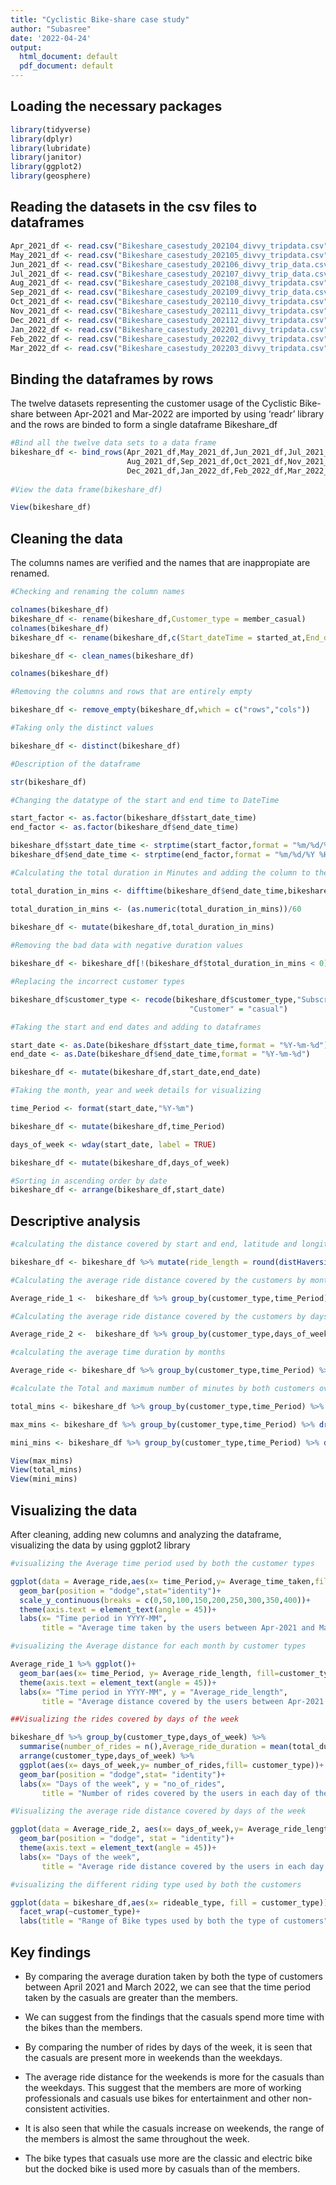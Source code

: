 ---
title: "Cyclistic Bike-share case study"
author: "Subasree"
date: '2022-04-24'
output:
  html_document: default
  pdf_document: default
---
## Loading the necessary packages 

```{r}
library(tidyverse)
library(dplyr)
library(lubridate)
library(janitor)
library(ggplot2)
library(geosphere)
```
## Reading the datasets in the csv files to dataframes 

```{r}
Apr_2021_df <- read.csv("Bikeshare_casestudy_202104_divvy_tripdata.csv")
May_2021_df <- read.csv("Bikeshare_casestudy_202105_divvy_tripdata.csv")
Jun_2021_df <- read.csv("Bikeshare_casestudy_202106_divvy_trip_data.csv")
Jul_2021_df <- read.csv("Bikeshare_casestudy_202107_divvy_trip_data.csv")
Aug_2021_df <- read.csv("Bikeshare_casestudy_202108_divvy_tripdata.csv")
Sep_2021_df <- read.csv("Bikeshare_casestudy_202109_divvy_trip_data.csv")
Oct_2021_df <- read.csv("Bikeshare_casestudy_202110_divvy_tripdata.csv")
Nov_2021_df <- read.csv("Bikeshare_casestudy_202111_divvy_tripdata.csv")
Dec_2021_df <- read.csv("Bikeshare_casestudy_202112_divvy_tripdata.csv")
Jan_2022_df <- read.csv("Bikeshare_casestudy_202201_divvy_tripdata.csv")
Feb_2022_df <- read.csv("Bikeshare_casestudy_202202_divvy_tripdata.csv")
Mar_2022_df <- read.csv("Bikeshare_casestudy_202203_divvy_tripdata.csv")
```


## Binding the dataframes by rows  

The twelve datasets representing the customer usage of the Cyclistic Bike-share between Apr-2021 and Mar-2022 are imported by using 'readr' library and the rows are binded to form a single dataframe Bikeshare_df 

```{r}
#Bind all the twelve data sets to a data frame
bikeshare_df <- bind_rows(Apr_2021_df,May_2021_df,Jun_2021_df,Jul_2021_df,
                          Aug_2021_df,Sep_2021_df,Oct_2021_df,Nov_2021_df,
                          Dec_2021_df,Jan_2022_df,Feb_2022_df,Mar_2022_df)
                          
#View the data frame(bikeshare_df)

View(bikeshare_df)
```

## Cleaning the data 

The columns names are verified and the names that are inappropiate are renamed. 
```{r}
#Checking and renaming the column names

colnames(bikeshare_df)
bikeshare_df <- rename(bikeshare_df,Customer_type = member_casual)
colnames(bikeshare_df)
bikeshare_df <- rename(bikeshare_df,c(Start_dateTime = started_at,End_dateTime = ended_at))

bikeshare_df <- clean_names(bikeshare_df)

colnames(bikeshare_df)

```
```{r}
#Removing the columns and rows that are entirely empty 

bikeshare_df <- remove_empty(bikeshare_df,which = c("rows","cols"))

```

```{r}
#Taking only the distinct values

bikeshare_df <- distinct(bikeshare_df)

```

```{r}
#Description of the dataframe  

str(bikeshare_df)

```
```{r}
#Changing the datatype of the start and end time to DateTime

start_factor <- as.factor(bikeshare_df$start_date_time)
end_factor <- as.factor(bikeshare_df$end_date_time)

bikeshare_df$start_date_time <- strptime(start_factor,format = "%m/%d/%Y %H:%M")
bikeshare_df$end_date_time <- strptime(end_factor,format = "%m/%d/%Y %H:%M")

```

```{r}
#Calculating the total duration in Minutes and adding the column to the dataframe 

total_duration_in_mins <- difftime(bikeshare_df$end_date_time,bikeshare_df$start_date_time)

total_duration_in_mins <- (as.numeric(total_duration_in_mins))/60
  
bikeshare_df <- mutate(bikeshare_df,total_duration_in_mins)

```

```{r}
#Removing the bad data with negative duration values

bikeshare_df <- bikeshare_df[!(bikeshare_df$total_duration_in_mins < 0),]
```


```{r}
#Replacing the incorrect customer types

bikeshare_df$customer_type <- recode(bikeshare_df$customer_type,"Subscriber" = "member",
                                        "Customer" = "casual")
```


```{r}
#Taking the start and end dates and adding to dataframes 

start_date <- as.Date(bikeshare_df$start_date_time,format = "%Y-%m-%d")
end_date <- as.Date(bikeshare_df$end_date_time,format = "%Y-%m-%d")

bikeshare_df <- mutate(bikeshare_df,start_date,end_date)

```

```{r}
#Taking the month, year and week details for visualizing 

time_Period <- format(start_date,"%Y-%m")

bikeshare_df <- mutate(bikeshare_df,time_Period)

days_of_week <- wday(start_date, label = TRUE)

bikeshare_df <- mutate(bikeshare_df,days_of_week)
```


```{r}
#Sorting in ascending order by date 
bikeshare_df <- arrange(bikeshare_df,start_date) 
```

## Descriptive analysis 
```{r}
#calculating the distance covered by start and end, latitude and longitude values

bikeshare_df <- bikeshare_df %>% mutate(ride_length = round(distHaversine(cbind(start_lng,start_lat),cbind(end_lng,end_lat)),2))

#Calculating the average ride distance covered by the customers by months

Average_ride_1 <-  bikeshare_df %>% group_by(customer_type,time_Period) %>% drop_na() %>% summarise(Average_ride_length = mean(ride_length))

#Calculating the average ride distance covered by the customers by days of the week

Average_ride_2 <-  bikeshare_df %>% group_by(customer_type,days_of_week) %>% drop_na() %>% summarise(Average_ride_length = mean(ride_length))

#calculating the average time duration by months

Average_ride <- bikeshare_df %>% group_by(customer_type,time_Period) %>% drop_na() %>% summarise(Average_time_taken = mean(total_duration_in_mins))

```

```{r}
#calculate the Total and maximum number of minutes by both customers over the year

total_mins <- bikeshare_df %>% group_by(customer_type,time_Period) %>% drop_na() %>% summarise(sum(total_duration_in_mins))

max_mins <- bikeshare_df %>% group_by(customer_type,time_Period) %>% drop_na() %>% summarise(max(total_duration_in_mins))

mini_mins <- bikeshare_df %>% group_by(customer_type,time_Period) %>% drop_na() %>% summarise(min(total_duration_in_mins))

View(max_mins)
View(total_mins)
View(mini_mins)
```


## Visualizing the data 

After cleaning, adding new columns and analyzing the dataframe, visualizing the data by using ggplot2 library 

```{r}
#visualizing the Average time period used by both the customer types

ggplot(data = Average_ride,aes(x= time_Period,y= Average_time_taken,fill = customer_type))+
  geom_bar(position = "dodge",stat="identity")+
  scale_y_continuous(breaks = c(0,50,100,150,200,250,300,350,400))+
  theme(axis.text = element_text(angle = 45))+
  labs(x= "Time period in YYYY-MM",
       title = "Average time taken by the users between Apr-2021 and Mar-2022")
```

```{r}
#visualizing the Average distance for each month by customer types

Average_ride_1 %>% ggplot()+
  geom_bar(aes(x= time_Period, y= Average_ride_length, fill=customer_type),position= "dodge",   stat="identity",width = 0.7) + 
  theme(axis.text = element_text(angle = 45))+
  labs(x= "Time period in YYYY-MM", y = "Average_ride_length",
       title = "Average distance covered by the users between Apr-2021 and Mar-2022")
```

```{r}
##Visualizing the rides covered by days of the week 

bikeshare_df %>% group_by(customer_type,days_of_week) %>% 
  summarise(number_of_rides = n(),Average_ride_duration = mean(total_duration_in_mins)) %>% 
  arrange(customer_type,days_of_week) %>% 
  ggplot(aes(x= days_of_week,y= number_of_rides,fill= customer_type))+
  geom_bar(position = "dodge",stat= "identity")+
  labs(x= "Days of the week", y = "no_of_rides",
       title = "Number of rides covered by the users in each day of the week")

```

```{r}
#Visualizing the average ride distance covered by days of the week 

ggplot(data = Average_ride_2, aes(x= days_of_week,y= Average_ride_length,fill= customer_type))+
  geom_bar(position = "dodge", stat = "identity")+
  theme(axis.text = element_text(angle = 45))+
  labs(x= "Days of the week", 
       title = "Average ride distance covered by the users in each day of the week")
```

```{r}
#visualizing the different riding type used by both the customers 

ggplot(data = bikeshare_df,aes(x= rideable_type, fill = customer_type))+geom_bar()+
  facet_wrap(~customer_type)+
  labs(title = "Range of Bike types used by both the type of customers")
```

## Key findings

  - By comparing the average duration taken by both the type of customers between April 2021 and March 2022, we can see that the 
    time period taken by the casuals are greater than the members. 
  
  - We can suggest from the findings that the casuals spend more time with the bikes than the members. 
  
  - By comparing the number of rides by days of the week, it is seen that the casuals are present more in weekends than the                weekdays.
  
  - The average ride distance for the weekends is more for the casuals than the weekdays. This suggest that the members are more of        working professionals and casuals use bikes for entertainment and other non-consistent activities. 
  
  - It is also seen that while the casuals increase on weekends, the range of the members is almost the same throughout the week. 
  
  - The bike types that casuals use more are the classic and electric bike but the docked bike is used more by casuals than of the         members.



